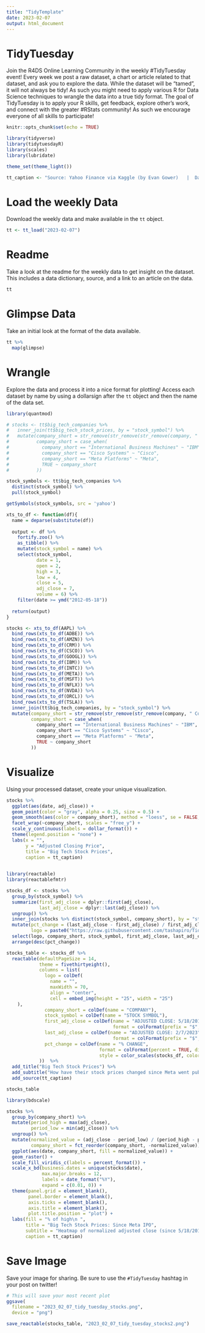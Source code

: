 ```yaml
---
title: "TidyTemplate"
date: 2023-02-07
output: html_document
---
```


# TidyTuesday

Join the R4DS Online Learning Community in the weekly #TidyTuesday event!
Every week we post a raw dataset, a chart or article related to that dataset, and ask you to explore the data.
While the dataset will be “tamed”, it will not always be tidy! As such you might need to apply various R for Data Science techniques to wrangle the data into a true tidy format.
The goal of TidyTuesday is to apply your R skills, get feedback, explore other’s work, and connect with the greater #RStats community!
As such we encourage everyone of all skills to participate!

```r

knitr::opts_chunk$set(echo = TRUE)

library(tidyverse)
library(tidytuesdayR)
library(scales)
library(lubridate)

theme_set(theme_light())

tt_caption <- "Source: Yahoo Finance via Kaggle (by Evan Gower)   |  DataViz: Tony Galvan  |  Twitter: @GDataScience1  |  #TidyTuesday"

```

# Load the weekly Data

Download the weekly data and make available in the `tt` object.

```r

tt <- tt_load("2023-02-07")

```


# Readme

Take a look at the readme for the weekly data to get insight on the dataset.
This includes a data dictionary, source, and a link to an article on the data.

```r

tt

```


# Glimpse Data

Take an initial look at the format of the data available.

```r

tt %>% 
  map(glimpse)

```

# Wrangle

Explore the data and process it into a nice format for plotting! Access each dataset by name by using a dollarsign after the `tt` object and then the name of the data set.

```r

library(quantmod)

# stocks <- tt$big_tech_companies %>%
#   inner_join(tt$big_tech_stock_prices, by = "stock_symbol") %>%
#   mutate(company_short = str_remove(str_remove(str_remove(company, " Corporation"), " Inc."), ","),
#          company_short = case_when(
#            company_short == "International Business Machines" ~ "IBM",
#            company_short == "Cisco Systems" ~ "Cisco",
#            company_short == "Meta Platforms" ~ "Meta",
#            TRUE ~ company_short
#          ))

stock_symbols <- tt$big_tech_companies %>%
  distinct(stock_symbol) %>%
  pull(stock_symbol)

getSymbols(stock_symbols, src = 'yahoo')

xts_to_df <- function(df){
  name = deparse(substitute(df))
  
  output <- df %>%
    fortify.zoo() %>% 
    as_tibble() %>%
    mutate(stock_symbol = name) %>%
    select(stock_symbol,
           date = 1,
           open = 2,
           high = 3,
           low = 4,
           close = 5,
           adj_close = 7,
           volume = 6) %>%
    filter(date >= ymd("2012-05-18"))
  
  return(output)
}

stocks <- xts_to_df(AAPL) %>%  
  bind_rows(xts_to_df(ADBE)) %>%  
  bind_rows(xts_to_df(AMZN)) %>%  
  bind_rows(xts_to_df(CRM)) %>%  
  bind_rows(xts_to_df(CSCO)) %>%  
  bind_rows(xts_to_df(GOOGL)) %>%  
  bind_rows(xts_to_df(IBM)) %>%  
  bind_rows(xts_to_df(INTC)) %>%  
  bind_rows(xts_to_df(META)) %>%  
  bind_rows(xts_to_df(MSFT)) %>%  
  bind_rows(xts_to_df(NFLX)) %>%  
  bind_rows(xts_to_df(NVDA)) %>%  
  bind_rows(xts_to_df(ORCL)) %>%  
  bind_rows(xts_to_df(TSLA)) %>%
  inner_join(tt$big_tech_companies, by = "stock_symbol") %>%
  mutate(company_short = str_remove(str_remove(str_remove(company, " Corporation"), " Inc."), ","),
         company_short = case_when(
           company_short == "International Business Machines" ~ "IBM",
           company_short == "Cisco Systems" ~ "Cisco",
           company_short == "Meta Platforms" ~ "Meta",
           TRUE ~ company_short
         ))

```


# Visualize

Using your processed dataset, create your unique visualization.

```r

stocks %>%
  ggplot(aes(date, adj_close)) +
  geom_point(color = "gray", alpha = 0.25, size = 0.5) +
  geom_smooth(aes(color = company_short), method = "loess", se = FALSE, lty = 1, size = 2) +
  facet_wrap(~company_short, scales = "free_y") +
  scale_y_continuous(labels = dollar_format()) +
  theme(legend.position = "none") +
  labs(x = "",
       y = "Adjusted Closing Price",
       title = "Big Tech Stock Prices",
       caption = tt_caption)
  
```


```r

library(reactable)
library(reactablefmtr)

stocks_df <- stocks %>%
  group_by(stock_symbol) %>%
  summarize(first_adj_close = dplyr::first(adj_close),
            last_adj_close = dplyr::last(adj_close)) %>%
  ungroup() %>%
  inner_join(stocks %>% distinct(stock_symbol, company_short), by = "stock_symbol") %>%
  mutate(pct_change = (last_adj_close - first_adj_close) / first_adj_close,
         logo = paste0("https://raw.githubusercontent.com/tashapiro/TidyTuesday/master/2023/W6/logos/",stock_symbol,".png")) %>%
  select(logo, company_short, stock_symbol, first_adj_close, last_adj_close, pct_change) %>%
  arrange(desc(pct_change)) 

stocks_table <- stocks_df %>%
  reactable(defaultPageSize = 14,
            theme = fivethirtyeight(),
            columns = list(
              logo = colDef(
                name = "",
                maxWidth = 70,
                align = "center",
                cell = embed_img(height = "25", width = "25")
    ),
              company_short = colDef(name = "COMPANY"), 
              stock_symbol = colDef(name = "STOCK SYMBOL"), 
              first_adj_close = colDef(name = "ADJUSTED CLOSE: 5/18/2012", 
                                       format = colFormat(prefix = "$", separators = TRUE, digits = 2)), 
              last_adj_close = colDef(name = "ADJUSTED CLOSE: 2/7/2023", 
                                       format = colFormat(prefix = "$", separators = TRUE, digits = 2)), 
              pct_change = colDef(name = "% CHANGE",
                                  format = colFormat(percent = TRUE, digits = 0),
                                  style = color_scales(stocks_df, colors = viridis::viridis(5)))
            ))  %>%
  add_title("Big Tech Stock Prices") %>% 
  add_subtitle("How have their stock prices changed since Meta went public on 5/18/2012?") %>% 
  add_source(tt_caption)

stocks_table

```


```r

library(bdscale)

stocks %>%
  group_by(company_short) %>%
  mutate(period_high = max(adj_close),
         period_low = min(adj_close)) %>%
  ungroup() %>%
  mutate(normalized_value = (adj_close - period_low) / (period_high - period_low),
         company_short = fct_reorder(company_short, -normalized_value)) %>%
  ggplot(aes(date, company_short, fill = normalized_value)) +
  geom_raster() +
  scale_fill_viridis_c(labels = percent_format()) +
  scale_x_bd(business.dates = unique(stocks$date), 
             max.major.breaks = 12,
             labels = date_format("%Y"), 
             expand = c(0.01, 0)) +
  theme(panel.grid = element_blank(),
        panel.border = element_blank(),
        axis.ticks = element_blank(),
        axis.title = element_blank(),
        plot.title.position = "plot") +
  labs(fill = "% of high\n ",
       title = "Big Tech Stock Prices: Since Meta IPO",
       subtitle = "Heatmap of normalized adjusted close (since 5/18/2012)",
       caption = tt_caption)

```



# Save Image

Save your image for sharing. Be sure to use the `#TidyTuesday` hashtag in your post on twitter! 

```r

# This will save your most recent plot
ggsave(
  filename = "2023_02_07_tidy_tuesday_stocks.png",
  device = "png")

save_reactable(stocks_table, "2023_02_07_tidy_tuesday_stocks2.png")

```
